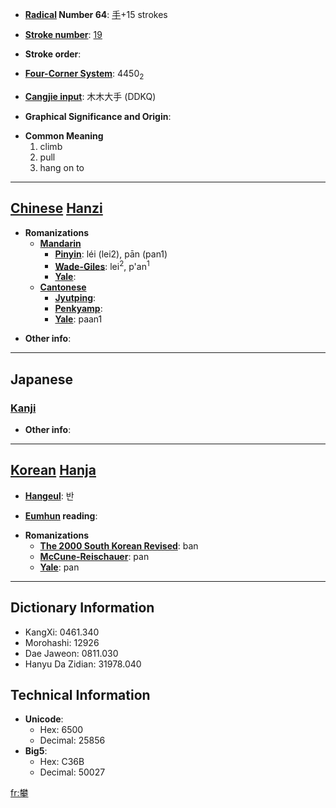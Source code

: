 * '''[[Wiktionary:Chinese radical index| Radical]] Number 64''': [[Wiktionary:Chinese radical index 手|手]]+15 strokes

* '''[[Wiktionary:Chinese total strokes index|Stroke number]]''': [[Wiktionary:Chinese total strokes index 19|19]]

* '''Stroke order''': 

* '''[[Wiktionary:Chinese four corner index|Four-Corner System]]''': 4450<sub>2</sub>

* '''[[Wiktionary:Chinese Cangjie index|Cangjie input]]''': 木木大手 (DDKQ)

* '''Graphical Significance and Origin''': 

* '''Common Meaning'''
*#climb
*# pull
*# hang on to


----

== [[Chinese]] [[Hanzi]] ==

* '''Romanizations'''
** '''[[Mandarin]]'''
*** '''[[Pinyin]]''': léi (lei2), pān (pan1)
*** '''[[Wade-Giles]]''': lei<sup>2</sup>, p'an<sup>1</sup>
*** '''[[Yale]]''': 
** '''[[Cantonese]]'''
*** '''[[Jyutping]]''':
*** '''[[Penkyamp]]''': 
*** '''[[Yale]]''': paan1

* '''Other info''': 

----

==Japanese==
===[[Kanji]]===
{{kanji|on readings=[[はん]] (han)
|kun readings=[[よじる]] (yojiru)
}}

* '''Other info''':  

----

== [[Korean]] [[Hanja]] ==

* '''[[Hangeul]]''': 반

* '''[[Eumhun]] reading''': 

* '''Romanizations'''
** '''[[The 2000 South Korean Revised Romanization|The 2000 South Korean Revised]]''': ban
** '''[[McCune-Reischauer]]''': pan
** '''[[Yale]]''': pan

----

== Dictionary Information ==

* KangXi: 0461.340
* Morohashi: 12926
* Dae Jaweon: 0811.030
* Hanyu Da Zidian: 31978.040

== Technical Information ==

* '''Unicode''':
** Hex: 6500
** Decimal: 25856
* '''Big5''':
** Hex: C36B
** Decimal: 50027

[[fr:攀]]